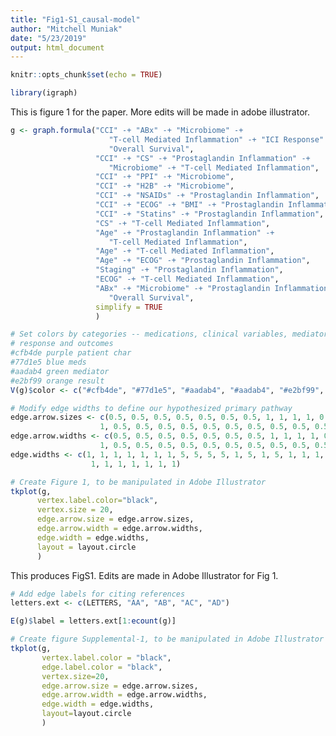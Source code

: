 ```yaml
---
title: "Fig1-S1_causal-model"
author: "Mitchell Muniak"
date: "5/23/2019"
output: html_document
---
```


```r
knitr::opts_chunk$set(echo = TRUE)

library(igraph)

```


This is figure 1 for the paper.  More edits will be made in adobe illustrator.



```r


g <- graph.formula("CCI" -+ "ABx" -+ "Microbiome" -+ 
                      "T-cell Mediated Inflammation" -+ "ICI Response" -+ 
                      "Overall Survival",
                   "CCI" -+ "CS" -+ "Prostaglandin Inflammation" -+ 
                      "Microbiome" -+ "T-cell Mediated Inflammation",
                   "CCI" -+ "PPI" -+ "Microbiome",
                   "CCI" -+ "H2B" -+ "Microbiome",
                   "CCI" -+ "NSAIDs" -+ "Prostaglandin Inflammation",
                   "CCI" -+ "ECOG" -+ "BMI" -+ "Prostaglandin Inflammation",
                   "CCI" -+ "Statins" -+ "Prostaglandin Inflammation",
                   "CS" -+ "T-cell Mediated Inflammation",
                   "Age" -+ "Prostaglandin Inflammation" -+ 
                      "T-cell Mediated Inflammation",
                   "Age" -+ "T-cell Mediated Inflammation",
                   "Age" -+ "ECOG" -+ "Prostaglandin Inflammation",
                   "Staging" -+ "Prostaglandin Inflammation",
                   "ECOG" -+ "T-cell Mediated Inflammation",
                   "ABx" -+ "Microbiome" -+ "Prostaglandin Inflammation" -+ 
                      "Overall Survival",
                   simplify = TRUE
                   )

# Set colors by categories -- medications, clinical variables, mediators of 
# response and outcomes
#cfb4de purple patient char
#77d1e5 blue meds
#aadab4 green mediator
#e2bf99 orange result
V(g)$color <- c("#cfb4de", "#77d1e5", "#aadab4", "#aadab4", "#e2bf99", "#e2bf99", "#77d1e5", "#aadab4", "#77d1e5", "#77d1e5", "#77d1e5", "#cfb4de", "#cfb4de", "#77d1e5", "#cfb4de", "#cfb4de")

# Modify edge widths to define our hypothesized primary pathway
edge.arrow.sizes <- c(0.5, 0.5, 0.5, 0.5, 0.5, 0.5, 0.5, 1, 1, 1, 1, 0.5, 1, 0.5, 
                    1, 0.5, 0.5, 0.5, 0.5, 0.5, 0.5, 0.5, 0.5, 0.5, 0.5, 0.5, 0.5, 0.5, 0.5)
edge.arrow.widths <- c(0.5, 0.5, 0.5, 0.5, 0.5, 0.5, 0.5, 1, 1, 1, 1, 0.5, 1, 0.5, 
                    1, 0.5, 0.5, 0.5, 0.5, 0.5, 0.5, 0.5, 0.5, 0.5, 0.5, 0.5, 0.5, 0.5, 0.5)
edge.widths <- c(1, 1, 1, 1, 1, 1, 1, 5, 5, 5, 5, 1, 5, 1, 5, 1, 1, 1, 1, 1, 1, 1,
                  1, 1, 1, 1, 1, 1, 1)

# Create Figure 1, to be manipulated in Adobe Illustrator
tkplot(g, 
      vertex.label.color="black",
      vertex.size = 20,
      edge.arrow.size = edge.arrow.sizes,
      edge.arrow.width = edge.arrow.widths,
      edge.width = edge.widths,
      layout = layout.circle
      )
```
This produces FigS1. Edits are made in Adobe Illustrator for Fig 1.

```r
# Add edge labels for citing references
letters.ext <- c(LETTERS, "AA", "AB", "AC", "AD")

E(g)$label = letters.ext[1:ecount(g)]

# Create figure Supplemental-1, to be manipulated in Adobe Illustrator
tkplot(g,
       vertex.label.color = "black",
       edge.label.color = "black",
       vertex.size=20,
       edge.arrow.size = edge.arrow.sizes,
       edge.arrow.width = edge.arrow.widths,
       edge.width = edge.widths,
       layout=layout.circle
       )

```
